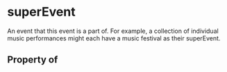  

# superEvent

An event that this event is a part of. For example, a collection of individual music performances might each have a music festival as their superEvent.

## Property of



